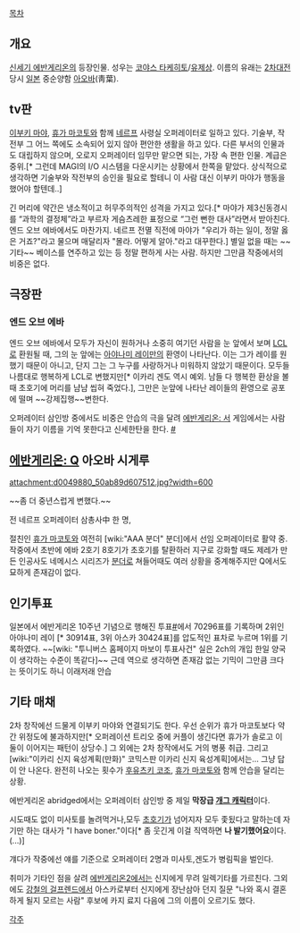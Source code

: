 [[목차]]
== 개요 ==
[[신세기 에반게리온]]의 등장인물. 성우는 [[코야스 타케히토]]/[[유제상]]. 이름의 유래는 [[2차대전]] 당시 [[일본]] 중순양함 [[아오바]](靑葉). 

== tv판 ==
[[이부키 마야]], [[휴가 마코토]]와 함께 [[네르프]] 사령실 오퍼레이터로 일하고 있다. 기술부, 작전부 그 어느 쪽에도 소속되어 있지 않아 편안한 생활을 하고 있다. 다른 부서의 인물과도 대립하지 않으며, 오로지 오퍼레이터 임무만 맡으면 되는, 가장 속 편한 인물. 계급은 중위.[* 그런데 MAGI의 I/O 시스템을 다운시키는 상황에서 한쪽을 맡았다. 상식적으로 생각하면 기술부와 작전부의 승인을 필요로 할테니 이 사람 대신 이부키 마야가 행동을 했어야 할텐데..]

긴 머리에 약간은 냉소적이고 허무주의적인 성격을 가지고 있다.[* 마야가 제3신동경시를 “과학의 결정체”라고 부르자 게슴츠레한 표정으로 “그런 뻔한 대사”라면서 받아친다. 엔드 오브 에바에서도 마찬가지. 네르프 전멸 직전에 마야가 "우리가 하는 일이, 정말 옳은 거죠?"라고 물으며 매달리자 "몰라. 어떻게 알아."라고 대꾸한다.] 별일 없을 때는 ~~기타~~ 베이스를 연주하고 있는 등 정말 편하게 사는 사람. 하지만 그만큼 작중에서의 비중은 없다.
== 극장판 ==
=== 엔드 오브 에바 ===
엔드 오브 에바에서 모두가 자신이 원하거나 소중히 여기던 사람을 눈 앞에서 보며 [[LCL]]로 환원될 때, 그의 눈 앞에는 [[아야나미 레이]]만의 환영이 나타난다. 이는 그가 레이를 원했기 때문이 아니고, 단지 그는 그 누구를 사랑하거나 미워하지 않았기 때문이다. 모두들 나름대로 행복하게 LCL로 변했지만[* 이카리 겐도 역시 예외. 남들 다 행복한 환상을 볼 때 초호기에 머리를 냠냠 씹혀 죽었다.], 그만은 눈앞에 나타난 레이들의 환영으로 공포에 떨며 ~~강제집행~~변한다.

오퍼레이터 삼인방 중에서도 비중은 안습의 극을 달려 [[에반게리온: 서]] 게임에서는 사람들이 자기 이름을 기억 못한다고 신세한탄을 한다. [http://naridy.egloos.com/4192531 #]
== [[에반게리온: Q]] 아오바 시게루 ==

attachment:d0049880_50ab89d607512.jpg?width=600

~~좀 더 중년스럽게 변했다.~~

전 네르프 오퍼레이터 삼총사中 한 명,

절친인 [[휴가 마코토]]와 여전히 [wiki:"AAA 분더" 분더]에서 선임 오퍼레이터로 활약 중. 작중에서 초반에 에바 2호기 8호기가 초호기를 탈환하러 지구로 강화할 때도 제레가 만든 인공사도 네메시스 시리즈가 [[분더]]로 쳐들어때도 여러 상황을 중계해주지만 Q에서도 묘하게 존재감이 없다.

== 인기투표 ==
일본에서 에반게리온 10주년 기념으로 행해진 투표[http://www.oeker.net/bbs/board.php?bo_table=comic&wr_id=2037453&sca=&sfl=wr_3&stx=%EC%97%90%EB%B0%98%EA%B2%8C%EB%A6%AC%EC%98%A8&sop=and&spt=-51573 #]에서 70296표를 기록하며 2위인 아야나미 레이 [* 30914표, 3위 아스카 30424표]를 압도적인 표차로 누르며 1위를 기록하였다. ~~[wiki: "투니버스 홈페이지 마보이 투표사건" 실은 2ch의 개입 한일 양국이 생각하는 수준이 똑같다]~~ 근데 역으로 생각하면 존재감 없는 기믹이 그만큼 크다는 뜻이기도 하니 이래저래 안습

== 기타 매채 ==
2차 창작에선 드물게 이부키 마야와 연결되기도 한다. 우선 순위가 휴가 마코토보다 약간 위정도에 불과하지만[* 오퍼레이션 트리오 중에 커플이 생긴다면 휴가가 솔로고 이 둘이 이어지는 패턴이 상당수.] 그 외에는 2차 창작에서도 거의 병풍 취급. 그리고 [wiki:"이카리 신지 육성계획(만화)" 코믹스판 이카리 신지 육성계획]에서는... 그냥 답이 안 나온다. 완전히 나오는 횟수가 [[후유츠키 코조]], [[휴가 마코토]]와 함께 안습을 달리는 상황.

에반게리온 abridged에서는 오퍼레이터 삼인방 중 제일 '''막장급 [[개그 캐릭터]]'''이다.

시도때도 없이 미사토를 놀려먹거나,모두 [[초호기]]가 넘어지자 모두 좇됬다고 말하는데 자기만 하는 대사가 "I have boner."이다[* 좀 웃긴게 이걸 직역하면 '''나 발기했어요'''이다.(...)]

걔다가 작중에선 얘를 기준으로 오퍼레이터 2명과 미사토,겐도가 병림픽을 벌인다.

취미가 기타인 점을 살려 [[에반게리온2]]에서는 신지에게 무려 일렉기타를 가르친다. 그외에도 [[강철의 걸프렌드]]에서 아스카로부터 신지에게 장난삼아 던지 질문 "나와 혹시 결혼하게 될지 모르는 사람" 후보에 카지 료지 다음에 그의 이름이 오르기도 했다.  


[[각주]]
